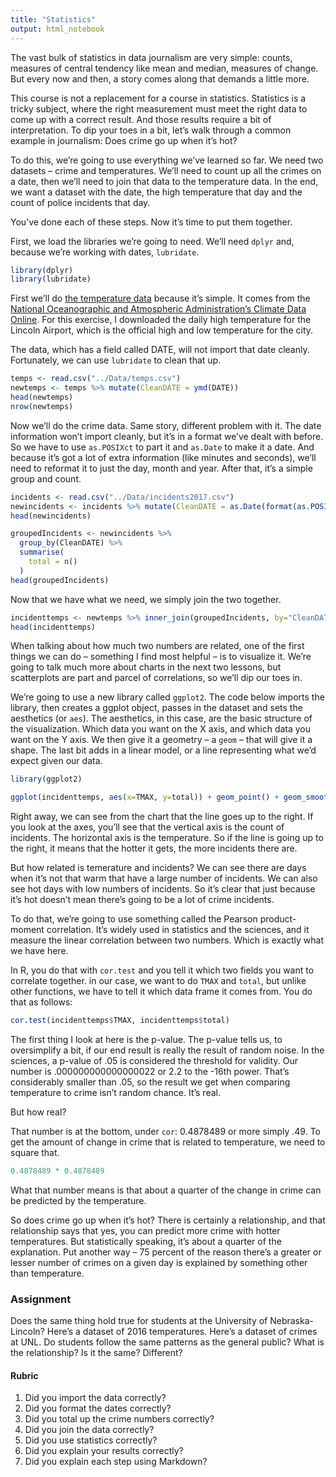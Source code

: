 ```yaml
---
title: "Statistics"
output: html_notebook
---
```


The vast bulk of statistics in data journalism are very simple: counts, measures of central tendency like mean and median, measures of change. But every now and then, a story comes along that demands a little more. 

This course is not a replacement for a course in statistics. Statistics is a tricky subject, where the right measurement must meet the right data to come up with a correct result. And those results require a bit of interpretation. To dip your toes in a bit, let's walk through a common example in journalism: Does crime go up when it's hot?

To do this, we're going to use everything we've learned so far. We need two datasets -- crime and temperatures. We'll need to count up all the crimes on a date, then we'll need to join that data to the temperature data. In the end, we want a dataset with the date, the high temperature that day and the count of police incidents that day. 

You've done each of these steps. Now it's time to put them together. 

First, we load the libraries we're going to need. We'll need `dplyr` and, because we're working with dates, `lubridate`.
```r
library(dplyr)
library(lubridate)
```
First we'll do [the temperature data](https://www.dropbox.com/s/n1k5kzlp88zywxv/temps.csv?dl=0) because it's simple. It comes from the [National Oceanographic and Atmospheric Administration's Climate Data Online](https://www.ncdc.noaa.gov/cdo-web/). For this exercise, I downloaded the daily high temperature for the Lincoln Airport, which is the official high and low temperature for the city. 

The data, which has a field called DATE, will not import that date cleanly. Fortunately, we can use `lubridate` to clean that up. 
```r
temps <- read.csv("../Data/temps.csv")
newtemps <- temps %>% mutate(CleanDATE = ymd(DATE))
head(newtemps)
nrow(newtemps)
```
Now we'll do the crime data. Same story, different problem with it. The date information won't import cleanly, but it's in a format we've dealt with before. So we have to use `as.POSIXct` to part it and `as.Date` to make it a date. And because it's got a lot of extra information (like minutes and seconds), we'll need to reformat it to just the day, month and year. After that, it's a simple group and count. 

```r
incidents <- read.csv("../Data/incidents2017.csv")
newincidents <- incidents %>% mutate(CleanDATE = as.Date(format(as.POSIXct(DATE, format="%Y-%m-%dT%H:%M:%OSZ"), "%Y-%m-%d")))
head(newincidents)
```
```r
groupedIncidents <- newincidents %>% 
  group_by(CleanDATE) %>% 
  summarise(
    total = n()
  )
head(groupedIncidents)
```
Now that we have what we need, we simply join the two together. 
```r
incidenttemps <- newtemps %>% inner_join(groupedIncidents, by="CleanDATE")
head(incidenttemps)
```
When talking about how much two numbers are related, one of the first things we can do -- something I find most helpful -- is to visualize it. We're going to talk much more about charts in the next two lessons, but scatterplots are part and parcel of correlations, so we'll dip our toes in. 

We're going to use a new library called `ggplot2`. The code below imports the library, then creates a ggplot object, passes in the dataset and sets the aesthetics (or `aes`). The aesthetics, in this case, are the basic structure of the visualization. Which data you want on the X axis, and which data you want on the Y axis. We then give it a geometry -- a `geom` -- that will give it a shape. The last bit adds in a linear model, or a line representing what we'd expect given our data. 
```r
library(ggplot2)

ggplot(incidenttemps, aes(x=TMAX, y=total)) + geom_point() + geom_smooth(method=lm, se=FALSE)
```
Right away, we can see from the chart that the line goes up to the right. If you look at the axes, you'll see that the vertical axis is the count of incidents. The horizontal axis is the temperature. So if the line is going up to the right, it means that the hotter it gets, the more incidents there are. 

But how related is temerature and incidents? We can see there are days when it's not that warm that have a large number of incidents. We can also see hot days with low numbers of incidents. So it's clear that just because it's hot doesn't mean there's going to be a lot of crime incidents. 

To do that, we're going to use something called the Pearson product-moment correlation. It's widely used in statistics and the sciences, and it measure the linear correlation between two numbers. Which is exactly what we have here. 

In R, you do that with `cor.test` and you tell it which two fields you want to correlate together. in our case, we want to do `TMAX` and `total`, but unlike other functions, we have to tell it which data frame it comes from. You do that as follows:
```r
cor.test(incidenttemps$TMAX, incidenttemps$total)
```
The first thing I look at here is the p-value. The p-value tells us, to oversimplify a bit, if our end result is really the result of random noise. In the sciences, a p-value of .05 is considered the threshold for validity. Our number is .000000000000000022 or 2.2 to the -16th power. That's considerably smaller than .05, so the result we get when comparing temperature to crime isn't random chance. It's real. 

But how real? 

That number is at the bottom, under `cor`: 0.4878489 or more simply .49. To get the amount of change in crime that is related to temperature, we need to square that. 

```r
0.4878489 * 0.4878489 
```

What that number means is that about a quarter of the change in crime can be predicted by the temperature. 

So does crime go up when it's hot? There is certainly a relationship, and that relationship says that yes, you can predict more crime with hotter temperatures. But statistically speaking, it's about a quarter of the explanation. Put another way -- 75 percent of the reason there's a greater or lesser number of crimes on a given day is explained by something other than temperature. 

### Assignment

Does the same thing hold true for students at the University of Nebraska-Lincoln? Here's a dataset of 2016 temperatures. Here's a dataset of crimes at UNL. Do students follow the same patterns as the general public? What is the relationship? Is it the same? Different?

#### Rubric

1. Did you import the data correctly?
2. Did you format the dates correctly?
3. Did you total up the crime numbers correctly?
4. Did you join the data correctly?
5. Did you use statistics correctly?
6. Did you explain your results correctly?
7. Did you explain each step using Markdown?